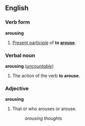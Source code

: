 ==English==
===Verb form===
'''arousing'''
 
#[[Present participle]] of '''to [[arouse]]'''.
 
===Verbal noun===
'''arousing''' (''[[uncountable]]'')
 
#The action of the verb '''to arouse'''.
 
===Adjective===
'''arousing'''
 
#That or who arouses or arouse.
#:''arousing thoughts''